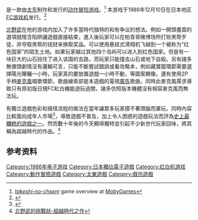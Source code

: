 {{NoteTA
| G1=Games
}}
{{Infobox video game
| title = 北野武的挑戰狀
| japanese = たけしの挑戦状
| image = 北野武的挑战状.png
| caption = 
| developer = [[太東|太東]]
| publisher = 太東
| director = 福津浩
| designer = [[北野武|北野武]]
| programmer = 森永英一郎
| engine = 
| released = '''紅白機'''<BR>{{vgrelease|JP|December 10, 1986}}'''Wii (Virtual Console)'''<BR>{{vgrelease|JP|March 31, 2009}}'''iOS''', '''Android'''<BR>{{vgrelease|JP|August 15, 2017}}
| genre = [[动作冒险游戏|动作冒险]]
| modes = 單人
| platforms = [[紅白機|紅白機]]<br/>[[iOS|iOS]]<br/>[[Android|Android]]<br/>[[Virtual_Console|Virtual Console]]
}}
{{vgname|北野武的挑战状|ja=たけしの挑戦状}}是一款由[[太东|太东]]制作和发行的[[动作冒险游戏|动作冒险游戏]]。<ref name="mobygames">[http://www.mobygames.com/game/takeshi-no-chsenj ''takeshi-no-chsenj''] {{Wayback|url=http://www.mobygames.com/game/takeshi-no-chsenj |date=20151011164148 }} game overview at [[MobyGames|MobyGames]]</ref> 本游戏于1986年12月10日在日本地区[[FC游戏机|FC游戏机]]发行。<ref name="gamefaqs">{{cite web| url = http://www.gamefaqs.com/nes/578340-takeshi-no-chousenjou/data| title = Release information| publisher = [[GameFAQs|GameFAQs]]| date = | accessdate = 2015-10-31| archive-date = 2015-10-03| archive-url = https://web.archive.org/web/20151003131500/http://www.gamefaqs.com/nes/578340-takeshi-no-chousenjou/data| dead-url = no}}</ref>

[[北野武|北野武]]在他的游戏内加入了许多當時代独特的和有争议的想法。例如一開頭畫面的選項就隱含陷阱讓遊戲直接結束，進入後玩家可以在柏青哥赌博场所打败黑帮歹徒，并夺取黑帮的钱财来换取奖品。可以使用悬挂式滑翔机飞越到一个被称为“红色国家”的陌生土地。如果玩家越过其他四个岛屿可以进入到红色国家。但是有一块巨大的山石挡住了进入该国的去路，而玩家只能撞击山石或地下自殺。另有諸多無俚頭劇情沒有邏輯可言，只能不斷嘗試錯誤或看攻略本，例如藏寶圖環節需要選擇陽光曝曬一小時，玩家真的要放置遊戲一小時不動，等圖案顯像。還有使用2P手柄[[麥克風|麥克風]]唱歌環節，歌曲線索卻是本遊戲的電視[[廣告|廣告]]歌曲，同時此麥克風需求導致只有原初版日規FC紅白機能遊玩過關，諸多仿照版本機體沒有相容麥克風而無法玩。

有獨立遊戲色彩和搞怪流程的做法在當年讓眾多玩家摸不著頭腦而棄玩，同時內容比較面向成年人市場<ref>{{Cite web |url=https://www.youtube.com/watch?v=wA4_J9lyKwM |title=伝説のクソゲー『たけしの挑戦状』 |accessdate=2019-02-19 |archive-date=2020-02-13 |archive-url=https://web.archive.org/web/20200213093431/https://www.youtube.com/watch?v=wA4_J9lyKwM |dead-url=no }}</ref>，導致遊戲不普及，加上令人困惑的遊戲玩法而評為[[劣質遊戲|史上最糟糕的遊戲之一]]。然而數十年後的今天顯得獨特並引起不少新世代玩家回味，將其稱為超越時代的作品。<ref>[https://www.youtube.com/watch?v=jaUX0axG8KY 北野武的挑戰狀-超越時代之作]</ref>

== 参考资料 ==
{{Reflist}}

{{DEFAULTSORT:Takeshi no Chousenjou}}
[[Category:1986年电子游戏|Category:1986年电子游戏]]
[[Category:日本獨佔電子遊戲|Category:日本獨佔電子遊戲]]
[[Category:红白机游戏|Category:红白机游戏]]
[[Category:動作冒險遊戲|Category:動作冒險遊戲]]
[[Category:太東遊戲|Category:太東遊戲]]
[[Category:戲仿遊戲|Category:戲仿遊戲]]